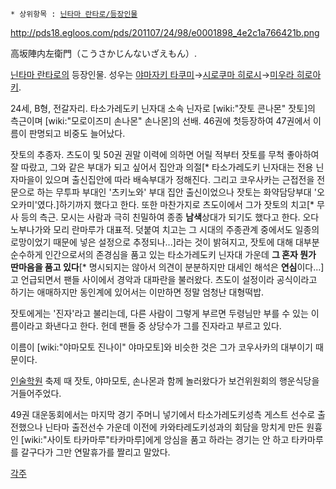  * 상위항목 : [[닌타마 란타로/등장인물]]

http://pds18.egloos.com/pds/201107/24/98/e0001898_4e2c1a766421b.png

高坂陣内左衛門（こうさかじんないざえもん）.

[[닌타마 란타로]]의 등장인물. 성우는 [[야마자키 타쿠미]]→[[시로쿠마 히로시]]→[[미우라 히로아키]].

24세, B형, 전갈자리. 타소가레도키 닌자대 소속 닌자로 [wiki:"잣토 콘나몬" 잣토]의 측근이며 [wiki:"모로이즈미 손나몬" 손나몬]의 선배. 46권에 첫등장하여 47권에서 이름이 판명되고 비중도 늘어났다.

잣토의 추종자. 츠도이 및 50권 권말 이력에 의하면 어릴 적부터 잣토를 무척 좋아하여 잘 따랐고, 그와 같은 부대가 되고 싶어서 집안과 의절[* 타소가레도키 닌자대는 전용 닌자마을이 있으며 출신집안에 따라 배속부대가 정해진다. 그리고 코우사카는 근접전을 전문으로 하는 무투파 부대인 '츠키노와' 부대 집안 출신이었으나 잣토는 화약담당부대 '오오카미'였다.]하기까지 했다고 한다. 또한 마찬가지로 츠도이에서 그가 잣토의 치고[* 무사 등의 측근. 모시는 사람과 극히 친밀하여 종종 '''남색'''상대가 되기도 했다고 한다. 오다 노부나가와 모리 란마루가 대표적. 덧붙여 치고는 그 시대의 주종관계 중에서도 일종의 로망이었기 때문에 넣은 설정으로 추정되나...]라는 것이 밝혀지고, 잣토에 대해 대부분 순수하게 인간으로서의 존경심을 품고 있는 타소가레도키 닌자대 가운데 '''그 혼자 뭔가 딴마음을 품고 있다'''[* 명시되지는 않아서 의견이 분분하지만 대세인 해석은 '''연심'''이다...]고 언급되면서 팬들 사이에서 경악과 대파란을 불러왔다. 츠도이 설정이라 공식이라고 하기는 애매하지만 동인계에 있어서는 이만하면 정말 엄청난 대형떡밥.

잣토에게는 '진자'라고 불리는데, 다른 사람이 그렇게 부르면 두령님만 부를 수 있는 이름이라고 화낸다고 한다. 헌데 팬들 중 상당수가 그를 진자라고 부르고 있다.

이름이 [wiki:"야마모토 진나이" 야마모토]와 비슷한 것은 그가 코우사카의 대부이기 때문이다.

[[인술학원]] 축제 때 잣토, 야마모토, 손나몬과 함께 놀러왔다가 보건위원회의 행운식당을 거들어주었다.

49권 대운동회에서는 마지막 경기 주머니 넣기에서 타소가레도키성측 게스트 선수로 출전했으나 닌타마 출전선수 가운데 이전에 카와타레도키성과의 회담을 망치게 만든 원흉인 [wiki:"사이토 타카마루"타카마루]에게 앙심을 품고 하라는 경기는 안 하고 타카마루를 갈구다가 그만 연말휴가를 짤리고 말았다.


[[각주]]
